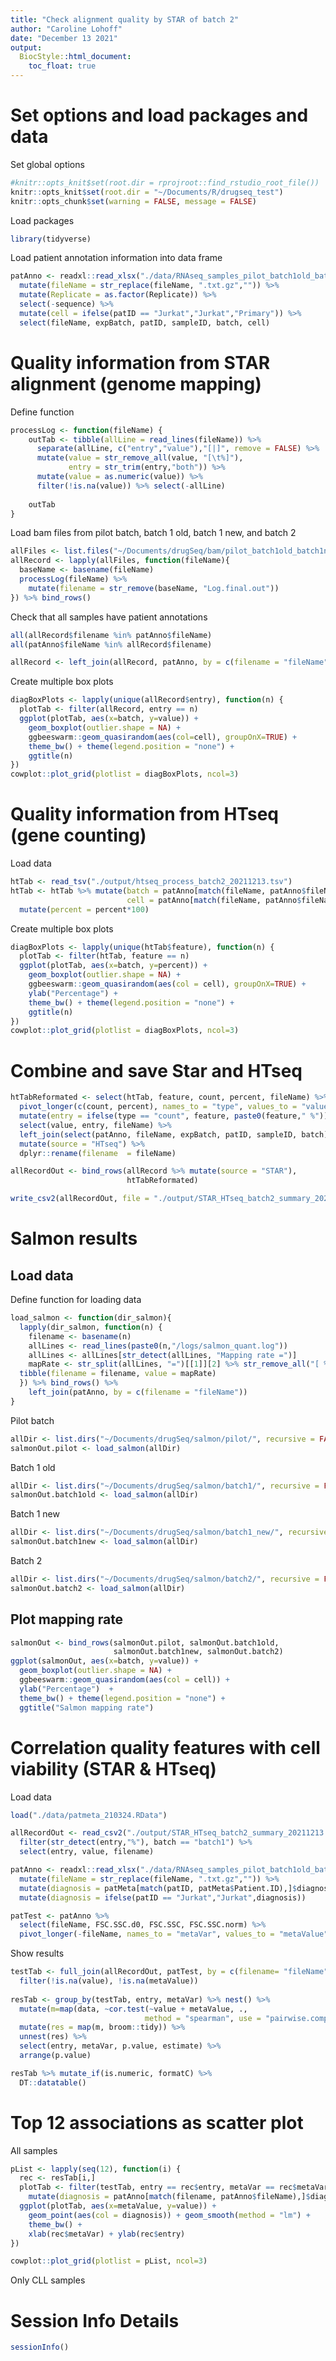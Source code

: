 ```yaml
---
title: "Check alignment quality by STAR of batch 2"
author: "Caroline Lohoff"
date: "December 13 2021"
output:
  BiocStyle::html_document:
    toc_float: true
---
```


# Set options and load packages and data

Set global options
```r
#knitr::opts_knit$set(root.dir = rprojroot::find_rstudio_root_file())
knitr::opts_knit$set(root.dir = "~/Documents/R/drugseq_test")
knitr::opts_chunk$set(warning = FALSE, message = FALSE)
```

Load packages
```r
library(tidyverse)
```

Load patient annotation information into data frame
```r
patAnno <- readxl::read_xlsx("./data/RNAseq_samples_pilot_batch1old_batch1new_batch2.xlsx") %>%
  mutate(fileName = str_replace(fileName, ".txt.gz","")) %>%
  mutate(Replicate = as.factor(Replicate)) %>%
  select(-sequence) %>%
  mutate(cell = ifelse(patID == "Jurkat","Jurkat","Primary")) %>%
  select(fileName, expBatch, patID, sampleID, batch, cell)
```


# Quality information from STAR alignment (genome mapping)

Define function
```r
processLog <- function(fileName) {
    outTab <- tibble(allLine = read_lines(fileName)) %>%
      separate(allLine, c("entry","value"),"[|]", remove = FALSE) %>%
      mutate(value = str_remove_all(value, "[\t%]"),
             entry = str_trim(entry,"both")) %>%
      mutate(value = as.numeric(value)) %>%
      filter(!is.na(value)) %>% select(-allLine)
    
    outTab
}
```

Load bam files from pilot batch, batch 1 old, batch 1 new, and batch 2
```r
allFiles <- list.files("~/Documents/drugSeq/bam/pilot_batch1old_batch1new_batch2/",recursive = TRUE, full.names = TRUE)
allRecord <- lapply(allFiles, function(fileName){
  baseName <- basename(fileName)
  processLog(fileName) %>%
    mutate(filename = str_remove(baseName, "Log.final.out"))
}) %>% bind_rows()
```

Check that all samples have patient annotations
```r
all(allRecord$filename %in% patAnno$fileName)
all(patAnno$fileName %in% allRecord$filename) 

allRecord <- left_join(allRecord, patAnno, by = c(filename = "fileName")) %>% arrange(entry)
```

Create multiple box plots
```r
diagBoxPlots <- lapply(unique(allRecord$entry), function(n) {
  plotTab <- filter(allRecord, entry == n)
  ggplot(plotTab, aes(x=batch, y=value)) +
    geom_boxplot(outlier.shape = NA) +
    ggbeeswarm::geom_quasirandom(aes(col=cell), groupOnX=TRUE) +
    theme_bw() + theme(legend.position = "none") +
    ggtitle(n)
})
cowplot::plot_grid(plotlist = diagBoxPlots, ncol=3)
```


# Quality information from HTseq (gene counting)

Load data
```r
htTab <- read_tsv("./output/htseq_process_batch2_20211213.tsv")
htTab <- htTab %>% mutate(batch = patAnno[match(fileName, patAnno$fileName),]$batch,
                          cell = patAnno[match(fileName, patAnno$fileName),]$cell) %>%
  mutate(percent = percent*100)
```

Create multiple box plots
```r
diagBoxPlots <- lapply(unique(htTab$feature), function(n) {
  plotTab <- filter(htTab, feature == n)
  ggplot(plotTab, aes(x=batch, y=percent)) +
    geom_boxplot(outlier.shape = NA) +
    ggbeeswarm::geom_quasirandom(aes(col = cell), groupOnX=TRUE) +
    ylab("Percentage") +
    theme_bw() + theme(legend.position = "none") +
    ggtitle(n)
})
cowplot::plot_grid(plotlist = diagBoxPlots, ncol=3)
```


# Combine and save Star and HTseq
```r
htTabReformated <- select(htTab, feature, count, percent, fileName) %>%
  pivot_longer(c(count, percent), names_to = "type", values_to = "value") %>%
  mutate(entry = ifelse(type == "count", feature, paste0(feature," %"))) %>%
  select(value, entry, fileName) %>%
  left_join(select(patAnno, fileName, expBatch, patID, sampleID, batch), by = "fileName") %>%
  mutate(source = "HTseq") %>%
  dplyr::rename(filename  = fileName)

allRecordOut <- bind_rows(allRecord %>% mutate(source = "STAR"),
                          htTabReformated)

write_csv2(allRecordOut, file = "./output/STAR_HTseq_batch2_summary_20211213.csv")
```


# Salmon results

## Load data

Define function for loading data
```r
load_salmon <- function(dir_salmon){
  lapply(dir_salmon, function(n) {
    filename <- basename(n)
    allLines <- read_lines(paste0(n,"/logs/salmon_quant.log"))
    allLines <- allLines[str_detect(allLines, "Mapping rate =")]
    mapRate <- str_split(allLines, "=")[[1]][2] %>% str_remove_all("[ %]") %>% as.numeric()
  tibble(filename = filename, value = mapRate)
  }) %>% bind_rows() %>%
    left_join(patAnno, by = c(filename = "fileName"))
}
```

Pilot batch
```r
allDir <- list.dirs("~/Documents/drugSeq/salmon/pilot/", recursive = FALSE)
salmonOut.pilot <- load_salmon(allDir)
```

Batch 1 old
```r
allDir <- list.dirs("~/Documents/drugSeq/salmon/batch1/", recursive = FALSE)
salmonOut.batch1old <- load_salmon(allDir)
```

Batch 1 new
```r
allDir <- list.dirs("~/Documents/drugSeq/salmon/batch1_new/", recursive = FALSE)
salmonOut.batch1new <- load_salmon(allDir)
```

Batch 2
```r
allDir <- list.dirs("~/Documents/drugSeq/salmon/batch2/", recursive = FALSE)
salmonOut.batch2 <- load_salmon(allDir)
```

## Plot mapping rate
```r
salmonOut <- bind_rows(salmonOut.pilot, salmonOut.batch1old,
                       salmonOut.batch1new, salmonOut.batch2)
ggplot(salmonOut, aes(x=batch, y=value)) +
  geom_boxplot(outlier.shape = NA) +
  ggbeeswarm::geom_quasirandom(aes(col = cell)) +
  ylab("Percentage")  +
  theme_bw() + theme(legend.position = "none") +
  ggtitle("Salmon mapping rate")
```


# Correlation quality features with cell viability (STAR & HTseq)

Load data
```r
load("./data/patmeta_210324.RData")

allRecordOut <- read_csv2("./output/STAR_HTseq_batch2_summary_20211213.csv") %>%
  filter(str_detect(entry,"%"), batch == "batch1") %>%
  select(entry, value, filename)

patAnno <- readxl::read_xlsx("./data/RNAseq_samples_pilot_batch1old_batch1new_batch2.xlsx") %>%
  mutate(fileName = str_replace(fileName, ".txt.gz","")) %>%
  mutate(diagnosis = patMeta[match(patID, patMeta$Patient.ID),]$diagnosis) %>%
  mutate(diagnosis = ifelse(patID == "Jurkat","Jurkat",diagnosis))

patTest <- patAnno %>%
  select(fileName, FSC.SSC.d0, FSC.SSC, FSC.SSC.norm) %>%
  pivot_longer(-fileName, names_to = "metaVar", values_to = "metaValue")
```

Show results
```r
testTab <- full_join(allRecordOut, patTest, by = c(filename= "fileName")) %>%
  filter(!is.na(value), !is.na(metaValue))
  
resTab <- group_by(testTab, entry, metaVar) %>% nest() %>%
  mutate(m=map(data, ~cor.test(~value + metaValue, .,
                              method = "spearman", use = "pairwise.complete.obs"))) %>%
  mutate(res = map(m, broom::tidy)) %>% 
  unnest(res) %>%
  select(entry, metaVar, p.value, estimate) %>%
  arrange(p.value)

resTab %>% mutate_if(is.numeric, formatC) %>%
  DT::datatable()
```


# Top 12 associations as scatter plot

All samples
```r
pList <- lapply(seq(12), function(i) {
  rec <- resTab[i,]
  plotTab <- filter(testTab, entry == rec$entry, metaVar == rec$metaVar) %>%
    mutate(diagnosis = patAnno[match(filename, patAnno$fileName),]$diagnosis)
  ggplot(plotTab, aes(x=metaValue, y=value)) +
    geom_point(aes(col = diagnosis)) + geom_smooth(method = "lm") +
    theme_bw() +
    xlab(rec$metaVar) + ylab(rec$entry)
})

cowplot::plot_grid(plotlist = pList, ncol=3)
```

Only CLL samples


# Session Info Details
```r
sessionInfo()
```

